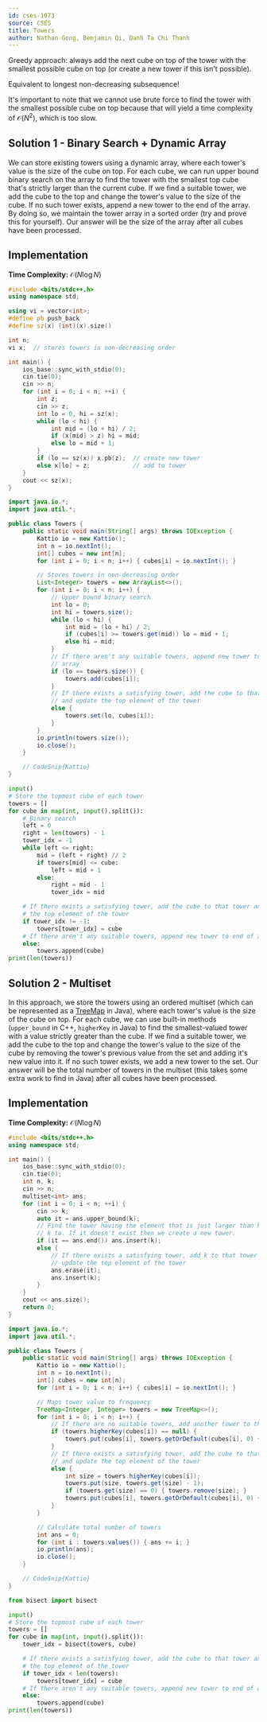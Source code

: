 ```yaml
---
id: cses-1073
source: CSES
title: Towers
author: Nathan Gong, Benjamin Qi, Danh Ta Chi Thanh
---
```


Greedy approach: always add the next cube on top of the tower with the smallest
possible cube on top (or create a new tower if this isn't possible).

Equivalent to longest non-decreasing subsequence!

It's important to note that we cannot use brute force to find the tower with the
smallest possible cube on top because that will yield a time complexity of
$\mathcal{O}(N^2)$, which is too slow.

## Solution 1 - Binary Search + Dynamic Array

We can store existing towers using a dynamic array, where each tower's value is
the size of the cube on top. For each cube, we can run upper bound binary search
on the array to find the tower with the smallest top cube that's strictly larger
than the current cube. If we find a suitable tower, we add the cube to the top
and change the tower's value to the size of the cube. If no such tower exists,
append a new tower to the end of the array. By doing so, we maintain the tower
array in a sorted order (try and prove this for yourself). Our answer will be
the size of the array after all cubes have been processed.

## Implementation

**Time Complexity:** $\mathcal{O}(N\log N)$

<LanguageSection>
<CPPSection>

```cpp
#include <bits/stdc++.h>
using namespace std;

using vi = vector<int>;
#define pb push_back
#define sz(x) (int)(x).size()

int n;
vi x;  // stores towers in non-decreasing order

int main() {
	ios_base::sync_with_stdio(0);
	cin.tie(0);
	cin >> n;
	for (int i = 0; i < n; ++i) {
		int z;
		cin >> z;
		int lo = 0, hi = sz(x);
		while (lo < hi) {
			int mid = (lo + hi) / 2;
			if (x[mid] > z) hi = mid;
			else lo = mid + 1;
		}
		if (lo == sz(x)) x.pb(z);  // create new tower
		else x[lo] = z;            // add to tower
	}
	cout << sz(x);
}
```

</CPPSection>
<JavaSection>

```java
import java.io.*;
import java.util.*;

public class Towers {
	public static void main(String[] args) throws IOException {
		Kattio io = new Kattio();
		int n = io.nextInt();
		int[] cubes = new int[n];
		for (int i = 0; i < n; i++) { cubes[i] = io.nextInt(); }

		// Stores towers in non-decreasing order
		List<Integer> towers = new ArrayList<>();
		for (int i = 0; i < n; i++) {
			// Upper bound binary search
			int lo = 0;
			int hi = towers.size();
			while (lo < hi) {
				int mid = (lo + hi) / 2;
				if (cubes[i] >= towers.get(mid)) lo = mid + 1;
				else hi = mid;
			}
			// If there aren't any suitable towers, append new tower to end of
			// array
			if (lo == towers.size()) {
				towers.add(cubes[i]);
			}
			// If there exists a satisfying tower, add the cube to that tower
			// and update the top element of the tower
			else {
				towers.set(lo, cubes[i]);
			}
		}
		io.println(towers.size());
		io.close();
	}

	// CodeSnip{Kattio}
}
```

</JavaSection>
<PySection>

```py
input()
# Store the topmost cube of each tower
towers = []
for cube in map(int, input().split()):
	# Binary search
	left = 0
	right = len(towers) - 1
	tower_idx = -1
	while left <= right:
		mid = (left + right) // 2
		if towers[mid] <= cube:
			left = mid + 1
		else:
			right = mid - 1
			tower_idx = mid

	# If there exists a satisfying tower, add the cube to that tower and update
	# the top element of the tower
	if tower_idx != -1:
		towers[tower_idx] = cube
	# If there aren't any suitable towers, append new tower to end of array
	else:
		towers.append(cube)
print(len(towers))
```

</PySection>
</LanguageSection>

## Solution 2 - Multiset

In this approach, we store the towers using an ordered multiset (which can be
represented as a
[TreeMap](/silver/intro-sorted-sets?lang=java#multisets) in
Java), where each tower's value is the size of the cube on top. For each cube,
we can use built-in methods (`upper_bound` in C++, `higherKey` in Java) to find
the smallest-valued tower with a value strictly greater than the cube. If we
find a suitable tower, we add the cube to the top and change the tower's value
to the size of the cube by removing the tower's previous value from the set and
adding it's new value into it. If no such tower exists, we add a new tower to
the set. Our answer will be the total number of towers in the multiset (this
takes some extra work to find in Java) after all cubes have been processed.

## Implementation

**Time Complexity:** $\mathcal{O}(N\log N)$

<LanguageSection>
<CPPSection>


```cpp
#include <bits/stdc++.h>
using namespace std;

int main() {
	ios_base::sync_with_stdio(0);
	cin.tie(0);
	int n, k;
	cin >> n;
	multiset<int> ans;
	for (int i = 0; i < n; ++i) {
		cin >> k;
		auto it = ans.upper_bound(k);
		// Find the tower having the element that is just larger than k to add
		// k to. If it doesn't exist then we create a new tower.
		if (it == ans.end()) ans.insert(k);
		else {
			// If there exists a satisfying tower, add k to that tower and
			// update the top element of the tower
			ans.erase(it);
			ans.insert(k);
		}
	}
	cout << ans.size();
	return 0;
}
```

</CPPSection>
<JavaSection>

```java
import java.io.*;
import java.util.*;

public class Towers {
	public static void main(String[] args) throws IOException {
		Kattio io = new Kattio();
		int n = io.nextInt();
		int[] cubes = new int[n];
		for (int i = 0; i < n; i++) { cubes[i] = io.nextInt(); }

		// Maps tower value to frequency
		TreeMap<Integer, Integer> towers = new TreeMap<>();
		for (int i = 0; i < n; i++) {
			// If there are no suitable towers, add another tower to the set
			if (towers.higherKey(cubes[i]) == null) {
				towers.put(cubes[i], towers.getOrDefault(cubes[i], 0) + 1);
			}
			// If there exists a satisfying tower, add the cube to that tower
			// and update the top element of the tower
			else {
				int size = towers.higherKey(cubes[i]);
				towers.put(size, towers.get(size) - 1);
				if (towers.get(size) == 0) { towers.remove(size); }
				towers.put(cubes[i], towers.getOrDefault(cubes[i], 0) + 1);
			}
		}

		// Calculate total number of towers
		int ans = 0;
		for (int i : towers.values()) { ans += i; }
		io.println(ans);
		io.close();
	}

	// CodeSnip{Kattio}
}
```

</JavaSection>
<PySection>

```py
from bisect import bisect

input()
# Store the topmost cube of each tower
towers = []
for cube in map(int, input().split()):
	tower_idx = bisect(towers, cube)

	# If there exists a satisfying tower, add the cube to that tower and update
	# the top element of the tower
	if tower_idx < len(towers):
		towers[tower_idx] = cube
	# If there aren't any suitable towers, append new tower to end of array
	else:
		towers.append(cube)
print(len(towers))
```

</PySection>
</LanguageSection>
